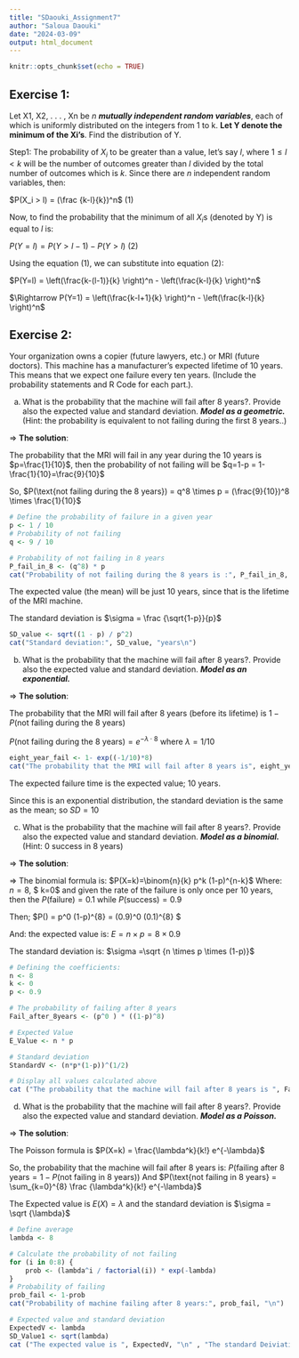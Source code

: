 ```yaml
---
title: "SDaouki_Assignment7"
author: "Saloua Daouki"
date: "2024-03-09"
output: html_document
---
```


```r
knitr::opts_chunk$set(echo = TRUE)
```

## Exercise 1:

Let X1, X2, . . . , Xn be $n$ ***mutually independent random variables***, each of which is uniformly distributed on the integers from 1 to k. **Let Y denote the minimum of the Xi’s**. Find the distribution of Y.

Step1: The probability of $X_i$ to be greater than a value, let's say $l$, where $1 \leq l < k$ will be the number of outcomes greater than $l$ divided by the total number of outcomes which is $k$. Since there are $n$ independent random variables, then:

$P(X_i > l) = (\frac {k-l}{k})^n$ (1)

Now, to find the probability that the minimum of all $X_i$s (denoted by Y) is equal to $l$ is:

$P(Y=l) = P(Y>l-1) - P(Y>l)$ (2)

Using the equation (1), we can substitute into equation (2):

$P(Y=l) = \left(\frac{k-(l-1)}{k} \right)^n - \left(\frac{k-l}{k} \right)^n$

$\Rightarrow P(Y=1) = \left(\frac{k-l+1}{k} \right)^n - \left(\frac{k-l}{k} \right)^n$

## Exercise 2:

Your organization owns a copier (future lawyers, etc.) or MRI (future doctors). This machine has a manufacturer’s expected lifetime of 10 years. This means that we expect one failure every ten years. (Include the probability statements and R Code for each part.).

a.  What is the probability that the machine will fail after 8 years?. Provide also the expected value and standard deviation. ***Model as a geometric.*** (Hint: the probability is equivalent to not failing during the first 8 years..)

$\Rightarrow$ **The solution**:

The probability that the MRI will fail in any year during the 10 years is $p=\frac{1}{10}$, then the probability of not failing will be $q=1-p = 1-\frac{1}{10}=\frac{9}{10}$

So, $P(\text{not failing during the 8 years}) = q^8 \times p = (\frac{9}{10})^8 \times \frac{1}{10}$

```r
# Define the probability of failure in a given year
p <- 1 / 10
# Probability of not failing 
q <- 9 / 10

# Probability of not failing in 8 years
P_fail_in_8 <- (q^8) * p
cat("Probability of not failing during the 8 years is :", P_fail_in_8, "\n")
```

The expected value (the mean) will be just 10 years, since that is the lifetime of the MRI machine.

The standard deviation is $\sigma = \frac {\sqrt{1-p}}{p}$

```r
SD_value <- sqrt((1 - p) / p^2)
cat("Standard deviation:", SD_value, "years\n")
```


b. What is the probability that the machine will fail after 8 years?. Provide also the expected value and standard deviation. ***Model as an exponential.***

$\Rightarrow$ **The solution**:

The probability that the MRI will fail after 8 years (before its lifetime) is $1-P(\text{not failing during the 8 years})$

$P(\text{not failing during the 8 years}) = e^{-\lambda \cdot 8}$ where $\lambda = 1/10$ 

```r
eight_year_fail <- 1- exp((-1/10)*8)
cat("The probability that the MRI will fail after 8 years is", eight_year_fail)
```

The expected failure time is the expected value; 10 years.

Since this is an exponential distribution, the standard deviation is the same as the mean; so $SD=10$

c. What is the probability that the machine will fail after 8 years?. Provide also the expected value and standard deviation. ***Model as a binomial.** *(Hint: 0 success in 8 years)

$\Rightarrow$ **The solution**:

$\Rightarrow$ The binomial formula is: $P(X=k)=\binom{n}{k} p^k (1-p)^{n-k}$
Where: $n=8$, $ k=0$ and given the rate of the failure is only once per 10 years, then the $P(\text{failure}) =0.1$ while $P(\text{success}) = 0.9$

Then; $P(\text{failing after 8 years}) = \binom{8}{0} p^0 (1-p)^{8} = \binom{8}{0} (0.9)^0 (0.1)^{8} $

And:  the expected value is: $E=n \times p = 8 \times 0.9$

  The standard deviation is: $\sigma =\sqrt {n \times p \times (1-p)}$
  
```r
# Defining the coefficients:
n <- 8
k <- 0
p <- 0.9

# The probability of failing after 8 years
Fail_after_8years <- (p^0 ) * ((1-p)^8)

# Expected Value
E_Value <- n * p

# Standard deviation
StandardV <- (n*p*(1-p))^(1/2)

# Display all values calculated above
cat ("The probability that the machine will fail after 8 years is ", Fail_after_8years, "\n", "The Expected Value is ", E_Value, "years", "\n", "The standard Deviation is ", StandardV, "years", "\n")
```
 
d. What is the probability that the machine will fail after 8 years?. Provide also the expected value and standard deviation. ***Model as a Poisson. ***

$\Rightarrow$ **The solution**: 

The Poisson formula is $P(X=k) = \frac{\lambda^k}{k!} e^{-\lambda}$

So, the probability that the machine will fail after 8 years is:
 $P(\text{failing after 8 years} = 1 - P(\text{not failing in 8 years}))$
 And $P(\text{not failing in 8 years} = \sum_{k=0}^{8} \frac {\lambda^k}{k!} e^{-\lambda}$
 
The Expected value is $E(X) = \lambda$ and the standard deviation is $\sigma = \sqrt {\lambda}$

```r
# Define average
lambda <- 8

# Calculate the probability of not failing
for (i in 0:8) {
    prob <- (lambda^i / factorial(i)) * exp(-lambda)
}
# Probability of failing
prob_fail <- 1-prob
cat("Probability of machine failing after 8 years:", prob_fail, "\n")

# Expected value and standard deviation
ExpectedV <- lambda
SD_Value1 <- sqrt(lambda)
cat ("The expected value is ", ExpectedV, "\n" , "The standard Deiviation is ", SD_Value1, "\n")
```
      
      
      
      